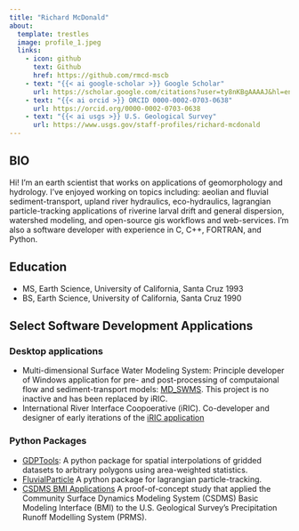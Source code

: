 ```yaml
---
title: "Richard McDonald"
about:
  template: trestles
  image: profile_1.jpeg
  links:
    - icon: github
      text: Github
      href: https://github.com/rmcd-mscb
    - text: "{{< ai google-scholar >}} Google Scholar"
      url: https://scholar.google.com/citations?user=ty8nKBgAAAAJ&hl=en
    - text: "{{< ai orcid >}} ORCID 0000-0002-0703-0638"
      url: https://orcid.org/0000-0002-0703-0638
    - text: "{{< ai usgs >}} U.S. Geological Survey"
      url: https://www.usgs.gov/staff-profiles/richard-mcdonald
---
```

## BIO
Hi!  I'm an earth scientist that works on applications of geomorphology and hydrology.  I've enjoyed working on topics including: aeolian and fluvial sediment-transport, upland river hydraulics, eco-hydraulics, lagrangian particle-tracking applications of riverine larval drift and general dispersion, watershed modeling, and open-source gis workflows and web-services.  I'm also a software developer with experience in C, C++, FORTRAN, and Python.

## Education
* MS, Earth Science, University of California, Santa Cruz 1993
* BS, Earth Science, University of California, Santa Cruz 1990

## Select Software Development Applications

### Desktop applications
* Multi-dimensional Surface Water Modeling System:  Principle developer of Windows application for pre- and post-processing of computaional flow and sediment-transport models: [MD_SWMS](https://pubs.usgs.gov/fs/2005/3078/).  This project is no inactive and has been replaced by iRIC.
* International River Interface Coopoerative (iRIC).  Co-developer and designer of early iterations of the [iRIC application](https://i-ric.org/en/)

### Python Packages
* [GDPTools](https://gdptools.readthedocs.io/en/latest/): A python package for spatial interpolations of gridded datasets to arbitrary polygons using area-weighted statistics.
* [FluvialParticle](https://fluvial-particle.readthedocs.io/en/latest/)  A python package for lagrangian particle-tracking.  
* [CSDMS BMI Applications](https://www.usgs.gov/centers/community-for-data-integration-cdi/science/coupling-hydrologic-models-data-services) A proof-of-concept study that applied the Community Surface Dynamics Modeling System (CSDMS) Basic Modeling Interface (BMI) to the U.S. Geological Survey's Precipitation Runoff Modelling System (PRMS).  